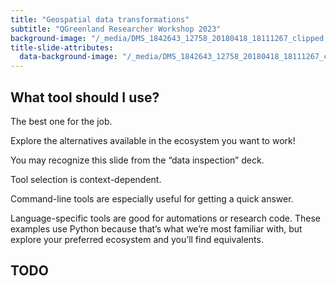 ```yaml
---
title: "Geospatial data transformations"
subtitle: "QGreenland Researcher Workshop 2023"
background-image: "/_media/DMS_1842643_12758_20180418_18111267_clipped.jpg"
title-slide-attributes:
  data-background-image: "/_media/DMS_1842643_12758_20180418_18111267_clipped.jpg"
---
```


## What tool should I use?

The best one for the job.

Explore the alternatives available in the ecosystem you want to work!

::: {.notes}
You may recognize this slide from the "data inspection" deck.

Tool selection is context-dependent.

Command-line tools are especially useful for getting a quick answer.

Language-specific tools are good for automations or research code. These
examples use Python because that's what we're most familiar with, but explore
your preferred ecosystem and you'll find equivalents.
:::


## TODO

<!-- TODO:
* For each concept, talk about it at a high level, then demo what it looks like for
  raster and vector data.
* Concepts
    * Reprojection
        * _TODO: consider discussion about characteristics of common
          projections and why you might want to use one over another._
        * Pitfall: Vector geometry can become invalid after reprojection. Raster
          data can have a barely-visible "seam" after reprojection. For example, data
          in EPSG:4326 has edges at the antimeridian, and when reprojecting to 3413
          those edges have to meet somewhere, and at that location you may see a
          "seam". Include a screenshot of this phenomenon in Google Earth.
    * Resampling
    * Subsetting
    * Conversion (raster <-> vector)
        * Do an example of rasterizing categorical vector data; show what happens when
          you interpolate incorrectly. Make this a data scenario. Add categories to data
          scenarios to separate transformation scenarios from metadata scenarios.
    * _TODO: Consider discussion about information loss from common
      transformations (reprojection, resampling, datatype conversion
      (raster<->vector))_
* Tools / Techniques for raster/vector transformations
    * QGIS Processing Toolbox (brief mention, participants should be
      familiar with this from the [beginner tutorial
      series](https://www.youtube.com/watch?v=znKeiV3-Amo&amp;index=5)).
    * gdalwarp, ogr2ogr, ...
    * Python (rasterio, shapely, Xarray, pyresample, PyQGIS, ...)
    * _TODO: create notebook examples for various tools_
* Pitfalls
    * Some metadata in the source data may be carried over to the output,
      resulting in outdated metadata. For example, we have that issue with
      the bedmachine data produced for QGreenland. We can `gdalwarp` a
      bedmachine dataset to WGS84 and observe that the `mapping#` namespace
      continues to specify "polar stereographic" projection. On the plus side,
      citation and other metadata which we want to keep was also pulled over. This
      means you may need to do some manual metadata management when you apply
      transformations. `gdalwarp` has a `-nomd` flag to prevent metadata copying, but
      this can strip away useful metadata!
        * Integrate this pitfall into an example of transforming a raster; e.g. reformat
          a NetCDF and then show the carried-over metadata, especially any fields that
          are now wrong. Demo how to fix that?
-->
